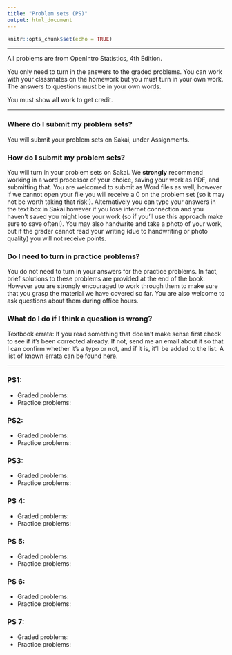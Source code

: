 ```yaml
---
title: "Problem sets (PS)"
output: html_document
---
```


```r
knitr::opts_chunk$set(echo = TRUE)
```

---- 

All problems are from OpenIntro Statistics, 4th Edition. 

You only need to turn in the answers to the graded problems. You can work with your classmates on the homework but you must turn in your own work. The answers to questions must be in your own words.

You must show **all** work to get credit. 

--- 

### Where do I submit my problem sets?

You will submit your problem sets on Sakai, under Assignments.

### How do I submit my problem sets?

You will turn in your problem sets on Sakai. We **strongly** recommend working in a word processor of your choice, saving your work as PDF, and submitting that. You are welcomed to submit as Word files as well, however if we cannot open your file you will receive a 0 on the problem set (so it may not be worth taking that risk!). Alternatively you can type your answers in the text box in Sakai however if you lose internet connection and you haven't saved you might lose your work (so if you'll use this approach make sure to save often!). You may also handwrite and take a photo of your work, but if the grader cannot read your writing (due to handwriting or photo quality) you will not receive points.

### Do I need to turn in practice problems?

You do not need to turn in your answers for the practice problems. In fact, brief solutions  to these problems are provided at the end of the book. However you are strongly encouraged to work through them to make sure that you grasp the material we have covered so far. You are also welcome to ask questions about them during office hours.

### What do I do if I think a question is wrong?

Textbook errata: If you read something that doesn't make sense first check to see if it's been corrected already. If not, send me an email about it so that I can confirm whether it's a typo or not, and if it is, it'll be added to the list. A list of known errata can be found [here](https://docs.google.com/spreadsheets/u/1/d/1qifH8VDF0p3xVaFrnOAdmX5MLVODAw6JqeAS8OinUs4/htmlview).

---

### PS1:

* Graded problems: 
* Practice problems: 

### PS2:

* Graded problems: 
* Practice problems: 

### PS3:

* Graded problems: 
* Practice problems: 

### PS 4:

* Graded problems: 
* Practice problems: 

### PS 5:

* Graded problems: 
* Practice problems: 

### PS 6:

* Graded problems: 
* Practice problems: 
  
### PS 7:

* Graded problems: 
* Practice problems: 

  